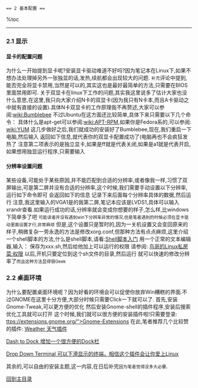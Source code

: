  == 2 基本配置 ==
%toc
----
=== 2.1 显示 ===

==== 显卡的配置问题====
为什么一开始提到显卡呢?安装显卡驱动难道不好吗?因为笔记本在Linux下,如果不想办法处理掉另外一张独显的话,发热,续航都会出现较大的问题.
<small>补充</small>评论中提到,能否完全将显卡禁用,当然是可以的,其实这也是最好最简单的方法,只需要在BIOS里面禁用即可.
关于双显卡在linux下工作的问题,其实我这里说多了估计大家也没什么意思,在这里,我只向大家介绍N卡的双显卡(因为我只有N卡本,而且A卡驱动之中就有直接的设置).具体N卡双显卡的工作原理我不再赘述,大家可以参阅:[[http://zh.opensuse.org/SDB:Bumblebee" |wiki:Bumblebee]]
不过Ubuntu在这方面还比较简单,具体下来只需要以下几个命令：
{{{ class="prettyprint"
$ sudo add-apt-repository ppa:bumblebee/stable
$ sudo apt-get update
$ sudo apt-get install bumblebee virtualgl linuxheaders-generic
}}}
具体什么是apt-get可以参阅:[[http://zh.wikipedia.org/wiki/%E9%AB%98%E7%B4%9A%E5%8C%85%E8%A3%9D%E5%B7%A5%E5%85%B7"|wiki:APT-RPM]],如果你是Fedora系的,可以参阅:[[http://zh.wikipedia.org/wiki/Yum"| wiki:YUM]]
这几步做好之后,我们就成功的安装好了Bumblebee,现在,我们重启一下电脑,然后输入
{{{ class="prettyprint">
$ lspci |grep VGA
}}}
返回如下信息,就代表你的双显卡配置成功了(电脑再也不会疯狂发热了
{{{ class="prettyprint"
00:02.0 VGA compatible controller: Intel Corporation 3rd Gen Core processor Graphics Controller (rev 09)
01:00.0 VGA compatible controller: NVIDIA Corporation GK107M [GeForce GT 650M] (rev ff)"
}}}
注意第二项表示的是独立显卡,如果是ff就是代表关闭,如果是a1就是代表开启,如果想用独显运行程序,只需要输入
{{{ class="prettyprint"
$ optirun XXX
}}}

==== 分辨率设置问题 ====
某些设备,可能处于某些原因,并不能匹配到合适的分辨率,或者像我一样,习惯了双屏输出,可是第二屏并没有合适的分辨率,这个时候,我们需要手动设置以下分辨率,运行如下命令即可
{{{ class="prettyprint" 
$ cvt 1440 9000
}}}
会返回如下的信息
{{{ class="prettyprint" 
# 1440x900 59.89 Hz (CVT 1.30MA) hsync: 55.93 kHz; pclk: 106.50 MHz
Modeline "1440x900_60.00"  106.50  1440 1528 1672 1904  900 903 909 934 -hsync +vsync
}}}
记录下来后面每个分辨率具体的数据,然后运行
{{{ class="prettyprint" 
$ xrandr --newmode "1440x900_60.00"  106.50  1440 1528 1672 1904  900 903 909 934 -hsync +vsync
$ xrandr --addmode VGA1 1440x900_60.00
$ xrandr --output VGA1 --mode 1440x900_60.00
}}}
注意,我这里输入的VGA1是的我第二屏,笔记本应该是LVDS1,具体可以输入xrandr查看.如果运行成功的话,分辨率就会变成你想要的样子,怎么样,比windows下简单多了吧 <small>可能读者并没有遇到win下分辨率异常的情况,但是笔者遇到的时候必须在显卡驱动里面设置才行,非常麻烦</small>
但是,这个设置只是暂时的,因为一关机设置又会变回原来的样子,稍微复杂一劳永逸的方法是修改xorg.conf,但那种方法有点点麻烦,这里介绍一个shell脚本的方法,什么是shell脚本,请看:[[http://www.92csz.com/study/linux/14.htm"|Shell脚本入门]]
用一个正常的文本编辑器,输入：
{{{ class="prettyprint" 
#! /bin/bash
xrandr --newmode "1440x900_60.00"  106.50  1440 1528 1672 1904  900 903 909 934 -hsync +vsync
xrandr --addmode VGA1 1440x900_60.00
xrandr --output VGA1 --mode 1440x900_60.00
}}}
保存为xxx.sh,然后给他加上可以运行的权限 请参阅: [[http://linux.vbird.org/linux_basic/0210filepermission.php"|鸟哥的Linux私房菜:权限]]
{{{ class="prettyprint" 
$ chmod +x xxx.sh
}}}
以后,开机只要定位到这个sh文件的目录,然后运行
{{{ class="prettyprint" 
$ ./xxx.sh
}}}
就可以快速的修改分辨率了<small>而且这种方法显得很Geek</small>

=== 2.2 桌面环境 ===

为什么要配置桌面环境呢？因为好看的环境会可以促使你放弃Win糟糕的界面.不过GNOME在这里十分方便,大部分时候只需要Click一下就可以了.
首先,安装Gnome-Tweak,可以更方便的优化
{{{ class="prettyprint" 
$ sudo apt-get install gnome-shell gnome-tweak-tool
}}}
然后安装Gnome-shell的插件程序,安装后搜索优化工具就可以打开
{{{ class="prettyprint" 
$ sudo add-apt-repository ppa:satyajit-happy/themes
$ sudo apt-get update
$ sudo apt-get install gnome-shell-extensions
}}}
这个时候,我们就可以很方便的安装插件啦!只需要登录: [[ttps://extensions.gnome.org/">Gnome-Extensions]]
在此,笔者推荐几个比较赞的插件:
[[ttps://extensions.gnome.org/extension/613/weather/"|Weather 天气插件]]

[[ttps://extensions.gnome.org/extension/307/dash-to-dock/"| Dash to Dock 增加一个很方便的Dock栏]]

[[ttps://extensions.gnome.org/extension/442/drop-down-terminal/"|Drop Down Terminal 可以下滑显示的终端，相信这个插件会让你爱上Linux]]

其余的,可以自由的安装主题,这一内容,在日后补完<small>因为笔者觉得没多大必要</small>.

[[index|回到主目录]]

